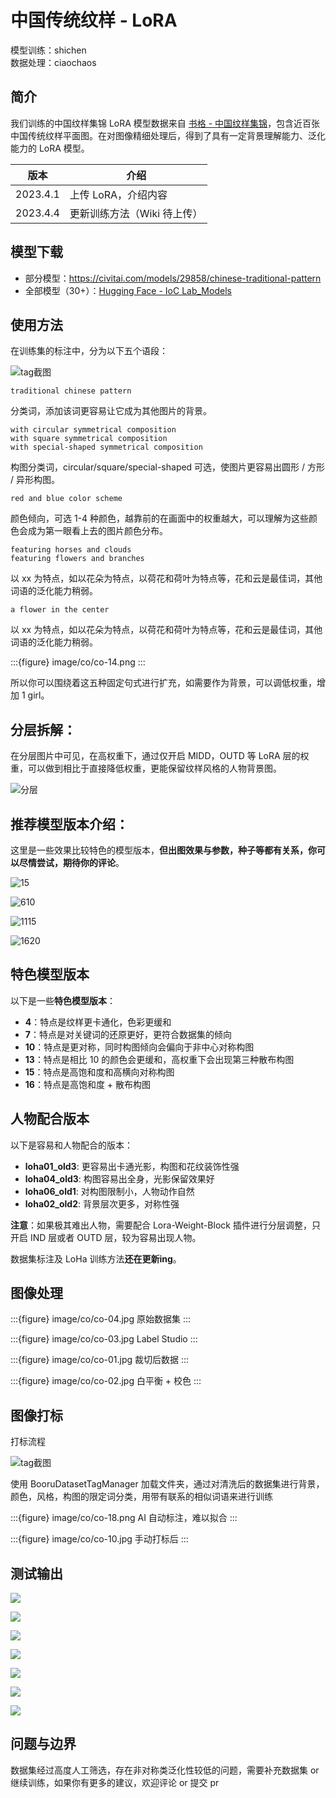 


# 中国传统纹样 - LoRA



模型训练：shichen \
数据处理：ciaochaos


## 简介

我们训练的中国纹样集锦 LoRA 模型数据来自 [书格 - 中国纹样集锦](https://www.shuge.org/ebook/zhong-guo-wen-yang-ji-jin/)，包含近百张中国传统纹样平面图。在对图像精细处理后，得到了具有一定背景理解能力、泛化能力的 LoRA 模型。

| 版本       | 介绍               |
|----------|------------------|
| 2023.4.1 | 上传 LoRA，介绍内容     |
| 2023.4.4 | 更新训练方法（Wiki 待上传） |


## 模型下载

* 部分模型：https://civitai.com/models/29858/chinese-traditional-pattern
* 全部模型（30+）：[Hugging Face - IoC Lab_Models](https://huggingface.co/ioclab/IocLab_Models/tree/main)


## 使用方法


在训练集的标注中，分为以下五个语段：

![tag截图](image/co/co-13.png)

```
traditional chinese pattern
```

分类词，添加该词更容易让它成为其他图片的背景。

```
with circular symmetrical composition
with square symmetrical composition
with special-shaped symmetrical composition
```

构图分类词，circular/square/special-shaped 可选，使图片更容易出圆形 / 方形 / 异形构图。

```
red and blue color scheme
```

颜色倾向，可选 1-4 种颜色，越靠前的在画面中的权重越大，可以理解为这些颜色会成为第一眼看上去的图片颜色分布。

```
featuring horses and clouds
featuring flowers and branches
```

以 xx 为特点，如以花朵为特点，以荷花和荷叶为特点等，花和云是最佳词，其他词语的泛化能力稍弱。

```shell
a flower in the center
```

以 xx 为特点，如以花朵为特点，以荷花和荷叶为特点等，花和云是最佳词，其他词语的泛化能力稍弱。

:::{figure} image/co/co-14.png
:::

所以你可以围绕着这五种固定句式进行扩充，如需要作为背景，可以调低权重，增加 1 girl。

## 分层拆解：

在分层图片中可见，在高权重下，通过仅开启 MIDD，OUTD 等 LoRA 层的权重，可以做到相比于直接降低权重，更能保留纹样风格的人物背景图。

![分层](image/co/co-17.jpeg)

## 推荐模型版本介绍：

这里是一些效果比较特色的模型版本，**但出图效果与参数，种子等都有关系，你可以尽情尝试，期待你的评论**。

![15](image/co/co-10.jpg)

![610](image/co/co-09.jpg)

![1115](image/co/co-15.jpeg)

![1620](image/co/co-16.jpeg)


## 特色模型版本

以下是一些**特色模型版本**：

- **4**：特点是纹样更卡通化，色彩更缓和
- **7**：特点是对关键词的还原更好，更符合数据集的倾向
- **10**：特点是更对称，同时构图倾向会偏向于非中心对称构图
- **13**：特点是相比 10 的颜色会更缓和，高权重下会出现第三种散布构图
- **15**：特点是高饱和度和高横向对称构图
- **16**：特点是高饱和度 + 散布构图

## 人物配合版本

以下是容易和人物配合的版本：

- **loha01_old3**: 更容易出卡通光影，构图和花纹装饰性强
- **loha04_old3**: 构图容易出全身，光影保留效果好
- **loha06_old1**: 对构图限制小，人物动作自然
- **loha02_old2**: 背景层次更多，对称性强

**注意**：如果极其难出人物，需要配合 Lora-Weight-Block 插件进行分层调整，只开启 IND 层或者 OUTD 层，较为容易出现人物。

数据集标注及 LoHa 训练方法**还在更新ing**。


## 图像处理

:::{figure} image/co/co-04.jpg
原始数据集
:::

:::{figure} image/co/co-03.jpg
Label Studio
:::

:::{figure} image/co/co-01.jpg
裁切后数据
:::

:::{figure} image/co/co-02.jpg
白平衡 + 校色
:::

## 图像打标

打标流程

![tag截图](image/co/co-13.png)

使用 BooruDatasetTagManager 加载文件夹，通过对清洗后的数据集进行背景，颜色，风格，构图的限定词分类，用带有联系的相似词语来进行训练

:::{figure} image/co/co-18.png
AI 自动标注，难以拟合
:::

:::{figure} image/co/co-10.jpg
手动打标后
:::


## 测试输出

![](image/co/co-07.jpg)

![](image/co/co-08.jpg)

![](image/co/co-09.jpg)

![](image/co/co-10.jpg)

![](image/co/co-11.jpg)

![](image/co/co-05.jpg)

![](image/co/co-06.jpg)


## 问题与边界


数据集经过高度人工筛选，存在非对称类泛化性较低的问题，需要补充数据集 or 继续训练，如果你有更多的建议，欢迎评论 or 提交 pr
